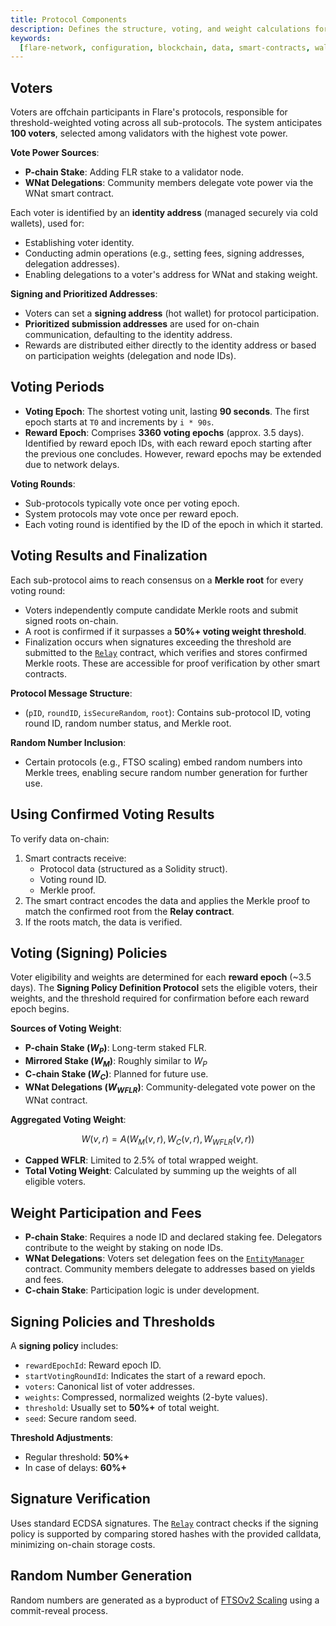 ```yaml
---
title: Protocol Components
description: Defines the structure, voting, and weight calculations for FSP.
keywords:
  [flare-network, configuration, blockchain, data, smart-contracts, wallets]
---
```


## Voters

Voters are offchain participants in Flare's protocols, responsible for threshold-weighted voting across all sub-protocols. The system anticipates **100 voters**, selected among validators with the highest vote power.

**Vote Power Sources**:

- **P-chain Stake**: Adding FLR stake to a validator node.
- **WNat Delegations**: Community members delegate vote power via the WNat smart contract.

Each voter is identified by an **identity address** (managed securely via cold wallets), used for:

- Establishing voter identity.
- Conducting admin operations (e.g., setting fees, signing addresses, delegation addresses).
- Enabling delegations to a voter's address for WNat and staking weight.

**Signing and Prioritized Addresses**:

- Voters can set a **signing address** (hot wallet) for protocol participation.
- **Prioritized submission addresses** are used for on-chain communication, defaulting to the identity address.
- Rewards are distributed either directly to the identity address or based on participation weights (delegation and node IDs).

## Voting Periods

- **Voting Epoch**: The shortest voting unit, lasting **90 seconds**. The first epoch starts at `T0` and increments by `i * 90s`.
- **Reward Epoch**: Comprises **3360 voting epochs** (approx. 3.5 days). Identified by reward epoch IDs, with each reward epoch starting after the previous one concludes. However, reward epochs may be extended due to network delays.

**Voting Rounds**:

- Sub-protocols typically vote once per voting epoch.
- System protocols may vote once per reward epoch.
- Each voting round is identified by the ID of the epoch in which it started.

## Voting Results and Finalization

Each sub-protocol aims to reach consensus on a **Merkle root** for every voting round:

- Voters independently compute candidate Merkle roots and submit signed roots on-chain.
- A root is confirmed if it surpasses a **50%+ voting weight threshold**.
- Finalization occurs when signatures exceeding the threshold are submitted to the [`Relay`](/network/fsp/solidity-reference/IRelay) contract, which verifies and stores confirmed Merkle roots. These are accessible for proof verification by other smart contracts.

**Protocol Message Structure**:

- (`pID`, `roundID`, `isSecureRandom`, `root`): Contains sub-protocol ID, voting round ID, random number status, and Merkle root.

**Random Number Inclusion**:

- Certain protocols (e.g., FTSO scaling) embed random numbers into Merkle trees, enabling secure random number generation for further use.

## Using Confirmed Voting Results

To verify data on-chain:

1. Smart contracts receive:
   - Protocol data (structured as a Solidity struct).
   - Voting round ID.
   - Merkle proof.
2. The smart contract encodes the data and applies the Merkle proof to match the confirmed root from the **Relay contract**.
3. If the roots match, the data is verified.

## Voting (Signing) Policies

Voter eligibility and weights are determined for each **reward epoch** (~3.5 days). The **Signing Policy Definition Protocol** sets the eligible voters, their weights, and the threshold required for confirmation before each reward epoch begins.

**Sources of Voting Weight**:

- **P-chain Stake ($W_P$)**: Long-term staked FLR.
- **Mirrored Stake ($W_M$)**: Roughly similar to $W_P$
- **C-chain Stake ($W_C$)**: Planned for future use.
- **WNat Delegations ($W_{WFLR}$)**: Community-delegated vote power on the WNat contract.

**Aggregated Voting Weight**:

$$
W(v, r) = A(W_{M}(v, r), W_{C}(v, r), W_{WFLR}(v, r))
$$

- **Capped WFLR**: Limited to 2.5% of total wrapped weight.
- **Total Voting Weight**: Calculated by summing up the weights of all eligible voters.

## Weight Participation and Fees

- **P-chain Stake**: Requires a node ID and declared staking fee. Delegators contribute to the weight by staking on node IDs.
- **WNat Delegations**: Voters set delegation fees on the [`EntityManager`](/network/fsp/solidity-reference/IEntityManager) contract. Community members delegate to addresses based on yields and fees.
- **C-chain Stake**: Participation logic is under development.

## Signing Policies and Thresholds

A **signing policy** includes:

- `rewardEpochId`: Reward epoch ID.
- `startVotingRoundId`: Indicates the start of a reward epoch.
- `voters`: Canonical list of voter addresses.
- `weights`: Compressed, normalized weights (2-byte values).
- `threshold`: Usually set to **50%+** of total weight.
- `seed`: Secure random seed.

**Threshold Adjustments**:

- Regular threshold: **50%+**
- In case of delays: **60%+**

## Signature Verification

Uses standard ECDSA signatures. The [`Relay`](/network/fsp/solidity-reference/IRelay) contract checks if the signing policy is supported by comparing stored hashes with the provided calldata, minimizing on-chain storage costs.

## Random Number Generation

Random numbers are generated as a byproduct of [FTSOv2 Scaling](/ftso/scaling/overview) using a commit-reveal process.
